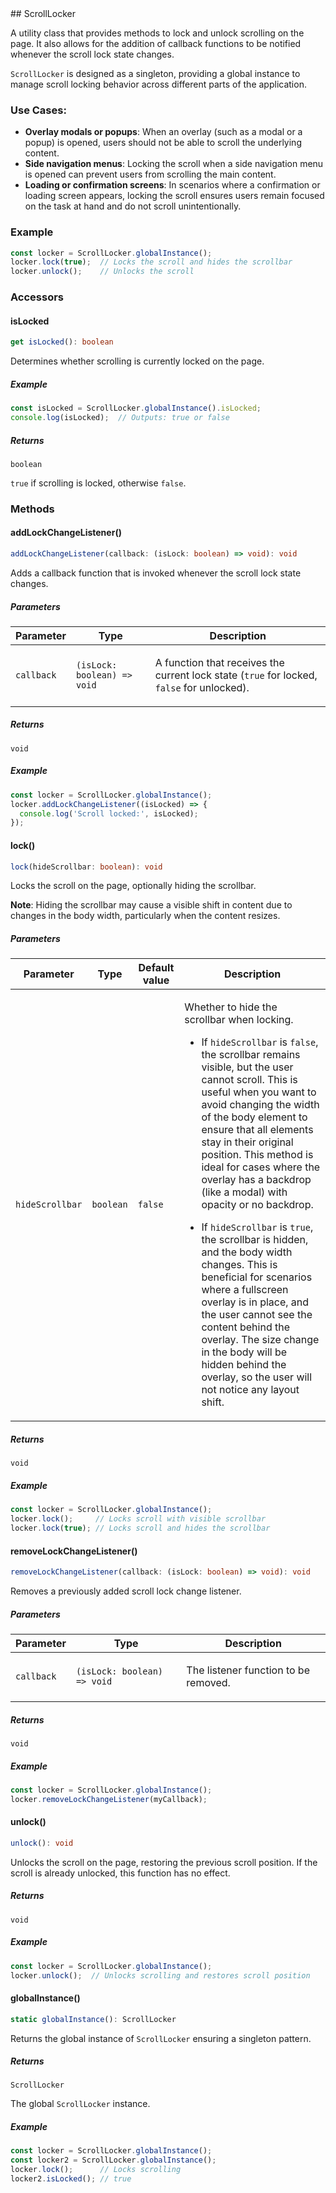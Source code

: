 
[//]: # (Do not edit directly)
[//]: # (Generated by the Cocokits TypeDoc custom theme on Sun Feb 09 2025)



<Meta title='Utils/Scroll'/>
<MdxPage breadcrumb='Utils' title='Scroll' tocItems={tocItems} hideThemeSwitcher={true}>
<div>
</div><div id="selection_scrolllocker">
## ScrollLocker

A utility class that provides methods to lock and unlock scrolling on the page.
It also allows for the addition of callback functions to be notified whenever
the scroll lock state changes.

`ScrollLocker` is designed as a singleton, providing a global instance to manage
scroll locking behavior across different parts of the application.

### Use Cases:
- **Overlay modals or popups**: When an overlay (such as a modal or a popup) is opened,
  users should not be able to scroll the underlying content.
- **Side navigation menus**: Locking the scroll when a side navigation menu is opened can
  prevent users from scrolling the main content.
- **Loading or confirmation screens**: In scenarios where a confirmation or loading screen
  appears, locking the scroll ensures users remain focused on the task at hand and do not
  scroll unintentionally.

### Example

```typescript
const locker = ScrollLocker.globalInstance();
locker.lock(true);  // Locks the scroll and hides the scrollbar
locker.unlock();    // Unlocks the scroll
```

### Accessors

#### isLocked

```ts
get isLocked(): boolean
```

Determines whether scrolling is currently locked on the page.

##### Example

```typescript
const isLocked = ScrollLocker.globalInstance().isLocked;
console.log(isLocked);  // Outputs: true or false
```

##### Returns

`boolean`

`true` if scrolling is locked, otherwise `false`.

### Methods

#### addLockChangeListener()

```ts
addLockChangeListener(callback: (isLock: boolean) => void): void
```

Adds a callback function that is invoked whenever the scroll lock state changes.

##### Parameters

<table class="arg-type-table arg-type-table--full-width">
<thead>
<tr>
<th>Parameter</th>
<th>Type</th>
<th>Description</th>
</tr>
</thead>
<tbody>
<tr>
<td>

`callback`

</td>
<td>

`(isLock: boolean) => void`

</td>
<td>

A function that receives the current lock state (`true` for locked, `false` for unlocked).

</td>
</tr>
</tbody>
</table>

##### Returns

`void`

##### Example

```typescript
const locker = ScrollLocker.globalInstance();
locker.addLockChangeListener((isLocked) => {
  console.log('Scroll locked:', isLocked);
});
```

#### lock()

```ts
lock(hideScrollbar: boolean): void
```

Locks the scroll on the page, optionally hiding the scrollbar.

**Note**: Hiding the scrollbar may cause a visible shift in content due to changes in
the body width, particularly when the content resizes.

##### Parameters

<table class="arg-type-table arg-type-table--full-width">
<thead>
<tr>
<th>Parameter</th>
<th>Type</th>
<th>Default value</th>
<th>Description</th>
</tr>
</thead>
<tbody>
<tr>
<td>

`hideScrollbar`

</td>
<td>

`boolean`

</td>
<td>

`false`

</td>
<td>

Whether to hide the scrollbar when locking.

- If `hideScrollbar` is `false`, the scrollbar remains visible, but the user cannot scroll.
  This is useful when you want to avoid changing the width of the body element to ensure
  that all elements stay in their original position. This method is ideal for cases where
  the overlay has a backdrop (like a modal) with opacity or no backdrop.

- If `hideScrollbar` is `true`, the scrollbar is hidden, and the body width changes.
  This is beneficial for scenarios where a fullscreen overlay is in place, and the user
  cannot see the content behind the overlay. The size change in the body will be hidden behind
  the overlay, so the user will not notice any layout shift.

</td>
</tr>
</tbody>
</table>

##### Returns

`void`

##### Example

```typescript
const locker = ScrollLocker.globalInstance();
locker.lock();     // Locks scroll with visible scrollbar
locker.lock(true); // Locks scroll and hides the scrollbar
```

#### removeLockChangeListener()

```ts
removeLockChangeListener(callback: (isLock: boolean) => void): void
```

Removes a previously added scroll lock change listener.

##### Parameters

<table class="arg-type-table arg-type-table--full-width">
<thead>
<tr>
<th>Parameter</th>
<th>Type</th>
<th>Description</th>
</tr>
</thead>
<tbody>
<tr>
<td>

`callback`

</td>
<td>

`(isLock: boolean) => void`

</td>
<td>

The listener function to be removed.

</td>
</tr>
</tbody>
</table>

##### Returns

`void`

##### Example

```typescript
const locker = ScrollLocker.globalInstance();
locker.removeLockChangeListener(myCallback);
```

#### unlock()

```ts
unlock(): void
```

Unlocks the scroll on the page, restoring the previous scroll position.
If the scroll is already unlocked, this function has no effect.

##### Returns

`void`

##### Example

```typescript
const locker = ScrollLocker.globalInstance();
locker.unlock();  // Unlocks scrolling and restores scroll position
```

#### globalInstance()

```ts
static globalInstance(): ScrollLocker
```

Returns the global instance of `ScrollLocker` ensuring a singleton pattern.

##### Returns

`ScrollLocker`

The global `ScrollLocker` instance.

##### Example

```typescript
const locker = ScrollLocker.globalInstance();
const locker2 = ScrollLocker.globalInstance();
locker.lock();      // Locks scrolling
locker2.isLocked(); // true
```

</div>
</MdxPage>

